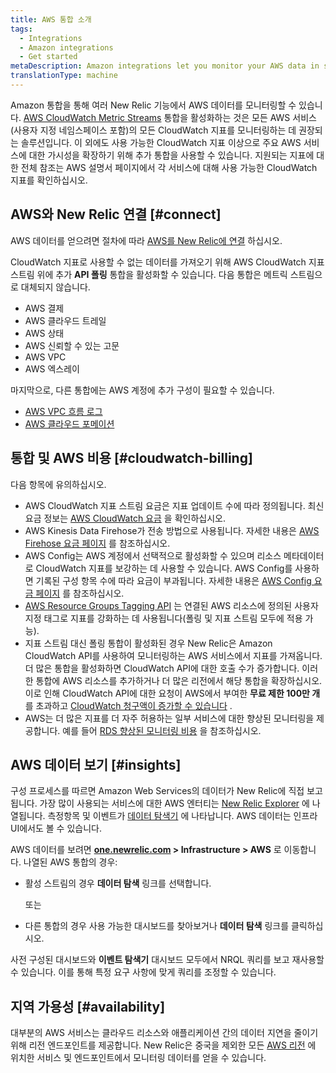 ```yaml
---
title: AWS 통합 소개
tags:
  - Integrations
  - Amazon integrations
  - Get started
metaDescription: Amazon integrations let you monitor your AWS data in several New Relic features.
translationType: machine
---
```


Amazon 통합을 통해 여러 New Relic 기능에서 AWS 데이터를 모니터링할 수 있습니다. [AWS CloudWatch Metric Streams](/docs/integrations/amazon-integrations/aws-integrations-list/aws-metric-stream) 통합을 활성화하는 것은 모든 AWS 서비스(사용자 지정 네임스페이스 포함)의 모든 CloudWatch 지표를 모니터링하는 데 권장되는 솔루션입니다. 이 외에도 사용 가능한 CloudWatch 지표 이상으로 주요 AWS 서비스에 대한 가시성을 확장하기 위해 추가 통합을 사용할 수 있습니다. 지원되는 지표에 대한 전체 참조는 AWS 설명서 페이지에서 각 서비스에 대해 사용 가능한 CloudWatch 지표를 확인하십시오.

## AWS와 New Relic 연결 [#connect]

AWS 데이터를 얻으려면 절차에 따라 [AWS를 New Relic에 연결](/docs/infrastructure/amazon-integrations/getting-started/connect-aws-services-infrastructure) 하십시오.

CloudWatch 지표로 사용할 수 없는 데이터를 가져오기 위해 AWS CloudWatch 지표 스트림 위에 추가 **API 폴링** 통합을 활성화할 수 있습니다. 다음 통합은 메트릭 스트림으로 대체되지 않습니다.

* AWS 결제
* AWS 클라우드 트레일
* AWS 상태
* AWS 신뢰할 수 있는 고문
* AWS VPC
* AWS 엑스레이

마지막으로, 다른 통합에는 AWS 계정에 추가 구성이 필요할 수 있습니다.

* [AWS VPC 흐름 로그](/docs/infrastructure/amazon-integrations/aws-integrations-list/aws-vpc-flow-logs-monitoring-integration/)
* [AWS 클라우드 포메이션](https://github.com/newrelic/cloudformation-partner-integration)

## 통합 및 AWS 비용 [#cloudwatch-billing]

다음 항목에 유의하십시오.

* AWS CloudWatch 지표 스트림 요금은 지표 업데이트 수에 따라 정의됩니다. 최신 요금 정보는 [AWS CloudWatch 요금](https://docs.aws.amazon.com/AmazonCloudWatch/latest/monitoring/CloudWatch-Metric-Streams.html) 을 확인하십시오.
* AWS Kinesis Data Firehose가 전송 방법으로 사용됩니다. 자세한 내용은 [AWS Firehose 요금 페이지](https://aws.amazon.com/kinesis/data-firehose/pricing/) 를 참조하십시오.
* AWS Config는 AWS 계정에서 선택적으로 활성화할 수 있으며 리소스 메타데이터로 CloudWatch 지표를 보강하는 데 사용할 수 있습니다. AWS Config를 사용하면 기록된 구성 항목 수에 따라 요금이 부과됩니다. 자세한 내용은 [AWS Config 요금 페이지](https://aws.amazon.com/config/pricing/) 를 참조하십시오.
* [AWS Resource Groups Tagging API](https://docs.aws.amazon.com/resourcegroupstagging/latest/APIReference/overview.html) 는 연결된 AWS 리소스에 정의된 사용자 지정 태그로 지표를 강화하는 데 사용됩니다(폴링 및 지표 스트림 모두에 적용 가능).
* 지표 스트림 대신 폴링 통합이 활성화된 경우 New Relic은 Amazon CloudWatch API를 사용하여 모니터링하는 AWS 서비스에서 지표를 가져옵니다. 더 많은 통합을 활성화하면 CloudWatch API에 대한 호출 수가 증가합니다. 이러한 통합에 AWS 리소스를 추가하거나 더 많은 리전에서 해당 통합을 확장하십시오. 이로 인해 CloudWatch API에 대한 요청이 AWS에서 부여한 **무료 제한 100만 개** 를 초과하고 [CloudWatch 청구액이 증가할 수 있습니다](/docs/infrastructure/amazon-integrations/troubleshooting/cloudwatch-billing-increase) .
* AWS는 더 많은 지표를 더 자주 허용하는 일부 서비스에 대한 향상된 모니터링을 제공합니다. 예를 들어 [RDS 향상된 모니터링 비용](https://docs.aws.amazon.com/AmazonRDS/latest/UserGuide/USER_Monitoring.OS.overview.html#USER_Monitoring.OS.cost) 을 참조하십시오.

## AWS 데이터 보기 [#insights]

구성 프로세스를 따르면 Amazon Web Services의 데이터가 New Relic에 직접 보고됩니다. 가장 많이 사용되는 서비스에 대한 AWS 엔터티는 [New Relic Explorer](/docs/new-relic-one/use-new-relic-one/core-concepts/new-relic-explorer-view-performance-across-apps-services-hosts/) 에 나열됩니다. 측정항목 및 이벤트가 [데이터 탐색기](/docs/query-your-data/explore-query-data/browse-data/introduction-data-explorer/) 에 나타납니다. AWS 데이터는 인프라 UI에서도 볼 수 있습니다.

AWS 데이터를 보려면 **[one.newrelic.com](https://one.newrelic.com/all-capabilities) > Infrastructure > AWS** 로 이동합니다. 나열된 AWS 통합의 경우:

* 활성 스트림의 경우 **데이터 탐색** 링크를 선택합니다.

  또는

* 다른 통합의 경우 사용 가능한 대시보드를 찾아보거나 **데이터 탐색** 링크를 클릭하십시오.

사전 구성된 대시보드와 **이벤트 탐색기** 대시보드 모두에서 NRQL 쿼리를 보고 재사용할 수 있습니다. 이를 통해 특정 요구 사항에 맞게 쿼리를 조정할 수 있습니다.

## 지역 가용성 [#availability]

대부분의 AWS 서비스는 클라우드 리소스와 애플리케이션 간의 데이터 지연을 줄이기 위해 리전 엔드포인트를 제공합니다. New Relic은 중국을 제외한 모든 [AWS 리전](http://docs.aws.amazon.com/general/latest/gr/rande.html) 에 위치한 서비스 및 엔드포인트에서 모니터링 데이터를 얻을 수 있습니다.
